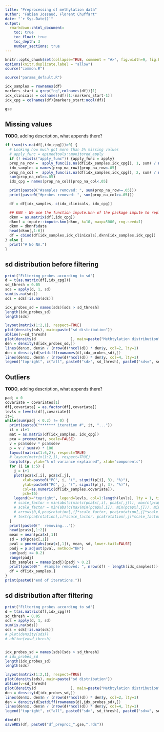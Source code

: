 ```yaml
---
title: "Preprocessing of methylation data"
author: "Fabien Jossaud, Florent Chuffart"
date: "`r Sys.Date()`"
output: 
  rmarkdown::html_document:
    toc: true
    toc_float: true
    toc_depth: 3
    number_sections: true
---
```



```r
knitr::opts_chunk$set(collapse=TRUE, comment = "#>", fig.width=9, fig.height=6, eval=TRUE, echo=FALSE, results="hide")
options(knitr.duplicate.label = "allow")
source("common.R")
```

```r
source("params_default.R")
```

```r
idx_samples = rownames(df)
markers_start = grep("cg",colnames(df))[1]
idx_clinicals = colnames(df)[1:(markers_start-1)]
idx_cpg = colnames(df)[markers_start:ncol(df)]
```



```r
gse
```



## Missing values

**TODO**, adding description, what appends there?

```r
if (sum(is.na(df[,idx_cpg]))>0) {
  # Looking how much got more than 5% missing values
  # apply_func = epimedtools::monitored_apply
  if (! exists("apply_func")) {apply_func = apply}
  prop_na_row =  apply_func(is.na(df[idx_samples,idx_cpg]), 1, sum) / ncol(df)
  idx_samples = names(prop_na_row)[prop_na_row<.05]
  prop_na_col =  apply_func(is.na(df[idx_samples,idx_cpg]), 2, sum) / nrow(df)
  sum(prop_na_col>=.05)
  idx_cpg = names(prop_na_col)[prop_na_col<.05]

  print(paste0("#samples removed: ", sum(prop_na_row>=.05)))
  print(paste0("#probes removed: ", sum(prop_na_col>=.05)))

  df = df[idx_samples, c(idx_clinicals, idx_cpg)]

  ## KNN - We use the function impute.knn of the package impute to replace remaining missing values with KNN method. 
  dknn = as.matrix(df[,idx_cpg])
  dknnf = impute::impute.knn(dknn, k=10, maxp=5000, rng.seed=1)
  dknn = dknnf$data
  head(dknn[,1:6])
  df = cbind(df[idx_samples,idx_clinicals],dknn[idx_samples,idx_cpg])
} else {
  print("# No NA.") 
}
```

## sd distribution before filtering


```r
print("Filtering probes according to sd")
d = t(as.matrix(df[,idx_cpg]))
sd_thresh = 0.05
sds = apply(d, 1, sd)
sum(is.na(sds))
sds = sds[!is.na(sds)]

idx_probes_sd = names(sds)[sds > sd_thresh]
length(idx_probes_sd)
length(sds)

layout(matrix(1:2,1), respect=TRUE)
plot(density(sds), main=paste("sd distribution"))
abline(v=sd_thresh)
plot(density(d                ), main=paste("Methtylation distribution"), lty=2)
den = density(d[idx_probes_sd,])
lines(den$x, den$n / (nrow(d)*ncol(d)) * den$y, col=2, lty=1)
den = density(d[setdiff(rownames(d),idx_probes_sd),])
lines(den$x, den$n / (nrow(d)*ncol(d)) * den$y, col=4, lty=1)
legend("topright", c("all", paste0("sd>", sd_thresh), paste0("sd<=", sd_thresh)), col=c(1,2,4), lty=c(2,1,1))
```


## Outliers 

**TODO**, adding description, what appends there?

```r
padj = 0
covariate = covariates[1]
df[,covariate] = as.factor(df[,covariate])
levls = levels(df[,covariate])
it=1
while(sum(padj < 0.2) != 0) {
  print(paste0("******* iteration #", it, "..."))
  it = it+1
  mat = as.matrix(df[idx_samples, idx_cpg])
  pca = prcomp(mat, scale=FALSE)
  v = pca$sdev * pca$sdev
  p = v / sum(v) * 100
  layout(matrix(1:6,2), respect=TRUE)
  # layout(matrix(1:2,1), respect=TRUE)
  barplot(p, ylab="% of variance explained", xlab="components")
  for (i in 1:5) {
    j = i+1
    plot(pca$x[,i], pca$x[,j], 
    	xlab=paste0("PC", i, "(", signif(p[i], 3), "%)"), 
    	ylab=paste0("PC", j, "(", signif(p[j], 3), "%)"), 
    	col=as.numeric(df[idx_samples,covariate]),
    	pch=16)  
    legend(x="topright", legend=levls, col=1:length(levls), lty = 1, title=covariate)
    # scale_factor = min(abs(c(min(c(pca$x[,i], pca$x[,j])), max(c(pca$x[,i], pca$x[,j])))))
    # scale_factor = min(abs(c(max(min(pca$x[,i]), min(pca$x[,j])), min(max(pca$x[,i]), max(pca$x[,j])))))
    # arrows(0,0,pca$rotation[,i]*scale_factor, pca$rotation[,j]*scale_factor, col="grey")
    # text(pca$rotation[,i]*scale_factor, pca$rotation[,j]*scale_factor, rownames(pca$rotation))
  }
  print(paste0("  removing..."))
  head(pca$x[,1:2])
  mean = mean(pca$x[,1])
  sd = sd(pca$x[,1])
  pval = pnorm(abs(pca$x[,1]), mean, sd, lower.tail=FALSE)
  padj = p.adjust(pval, method="BH")
  sum(padj <= 0.2)
  range(padj)  
  idx_samples = names(padj)[padj > 0.2]
  print(paste0("  #sample removed: ", nrow(df) - length(idx_samples)))
  df = df[idx_samples,]
}
print(paste0("end of iterations."))

```







## sd distribution after filtering




```r
print("Filtering probes according to sd")
d = t(as.matrix(df[,idx_cpg]))
sd_thresh = 0.05
sds = apply(d, 1, sd)
sum(is.na(sds))
sds = sds[!is.na(sds)]
# plot(density(sds))
# abline(v=sd_thresh)


idx_probes_sd = names(sds)[sds > sd_thresh]
# idx_probes_sd
length(idx_probes_sd)
length(sds)

layout(matrix(1:2,1), respect=TRUE)
plot(density(sds), main=paste("sd distribution"))
abline(v=sd_thresh)
plot(density(d                ), main=paste("Methtylation distribution"), lty=2)
den = density(d[idx_probes_sd,])
lines(den$x, den$n / (nrow(d)*ncol(d)) * den$y, col=2, lty=1)
den = density(d[setdiff(rownames(d),idx_probes_sd),])
lines(den$x, den$n / (nrow(d)*ncol(d)) * den$y, col=4, lty=1)
legend("topright", c("all", paste0("sd>", sd_thresh), paste0("sd<=", sd_thresh)), col=c(1,2,4), lty=c(2,1,1))
```









```r
dim(df)
saveRDS(df, paste0("df_preproc_",gse,".rds"))
```

